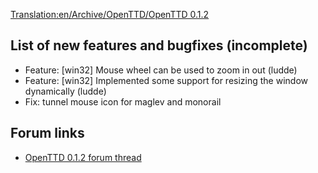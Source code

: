 [[Translation:en/Archive/OpenTTD/OpenTTD 0.1.2]]
{{en/Archive/OpenTTD/NaviPrevNext|prev=en/Archive/OpenTTD/OpenTTD 0.1.1|next=en/Archive/OpenTTD/OpenTTD 0.1.3|date=15 March 2004}}
==List of new features and bugfixes (incomplete)==
*Feature: [win32] Mouse wheel can be used to zoom in out (ludde)
*Feature: [win32] Implemented some support for resizing the window dynamically (ludde)
*Fix: tunnel mouse icon for maglev and monorail

==Forum links==
*[http://www.tt-forums.net/viewtopic.php?f=29&t=6720 OpenTTD 0.1.2 forum thread]